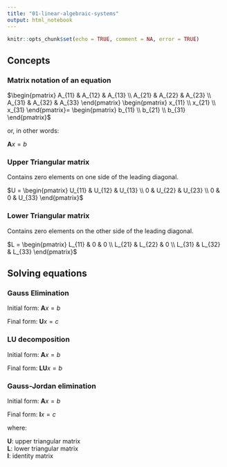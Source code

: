```yaml
---
title: "01-linear-algebraic-systems"
output: html_notebook
---
```


```r
knitr::opts_chunk$set(echo = TRUE, comment = NA, error = TRUE)
```

## Concepts

### Matrix notation of an equation

$\begin{pmatrix}
 A_{11} & A_{12}  & A_{13} \\
 A_{21} & A_{22}  & A_{23} \\ 
 A_{31} & A_{32}  & A_{33}
\end{pmatrix}
\begin{pmatrix}
  x_{11} \\
  x_{21}  \\ 
  x_{31} 
 \end{pmatrix}=
\begin{pmatrix}
  b_{11} \\
  b_{21}  \\ 
  b_{31} 
\end{pmatrix}$
 
or, in other words:

  $\mathbf{A}x = b$

### Upper Triangular matrix
Contains zero elements on one side of the leading diagonal.

$U = \begin{pmatrix}
 U_{11} & U_{12} & U_{13} \\
 0      & U_{22} & U_{23} \\ 
 0      & 0      & U_{33}
 \end{pmatrix}$

### Lower Triangular matrix
Contains zero elements on the other side of the leading diagonal.

$L = \begin{pmatrix}
 L_{11} & 0       & 0 \\
 L_{21} & L_{22}  & 0 \\ 
 L_{31} & L_{32} & L_{33}
 \end{pmatrix}$

## Solving equations

### Gauss Elimination

Initial form: $\mathbf{A}x = b$

Final form: $\mathbf{U}x = c$

### LU decomposition

Initial form:  $\mathbf{A}x = b$

Final form: $\mathbf{LU}x = b$

### Gauss-Jordan elimination

Initial form:  $\mathbf{A}x = b$

Final form: $\mathbf{I}x = c$


where:

$\mathbf{U}$: upper triangular matrix \
$\mathbf{L}$: lower triangular matrix \
$\mathbf{I}$: identity matrix

